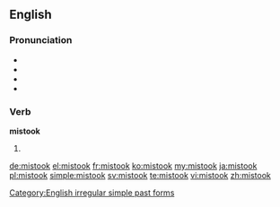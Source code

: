 ==English==

===Pronunciation===
* {{SAMPA|/mIs'tUk/}}
* {{IPA|/mɪsˈtʊk/}}
* {{audio|en-us-mistook.ogg|Audio (US)}}
* {{rhymes|ʊk}}

===Verb===
'''mistook'''

# {{simple past of|mistake}}

[[Category:English irregular simple past forms]]

[[de:mistook]]
[[el:mistook]]
[[fr:mistook]]
[[ko:mistook]]
[[my:mistook]]
[[ja:mistook]]
[[pl:mistook]]
[[simple:mistook]]
[[sv:mistook]]
[[te:mistook]]
[[vi:mistook]]
[[zh:mistook]]